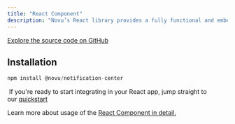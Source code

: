 ```yaml
---
title: "React Component"
description: "Novu’s React library provides a fully functional and embeddable notification center component with real-time updates that you can drop into your React application."
---
```


[Explore the source code on GitHub](https://github.com/novuhq/novu/tree/next/packages/notification-center)


## Installation

```js
npm install @novu/notification-center
```

<Tip> If you're ready to start integrating in your React app, jump straight to our [quickstart](/quickstarts/react)</Tip>

Learn more about usage of the [React Component in detail.](/notification-center/client/react/get-started)

